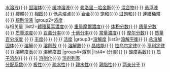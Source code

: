 <noinclude>{{NoteTA
|1 = zh-hans:体积分数; zh-hk:體積百分濃度; zh-tw:體積百分濃度;
|2 = zh-hans:百万分率; zh-hk:百萬分率; zh-tw:百萬分點濃度;
|3 = zh-hans:十亿分率; zh-hk:十億分率; zh-tw:十億分點濃度;
}}</noinclude>
{{Navbox
| name = 溶液
| title = [[溶液]]相关条目
| group1 = [[溶液]]
|list1= [[理想溶液]]{{·}} [[水溶液]]{{·}} [[固溶体]]{{·}} [[缓冲溶液]]{{·}} [[弗洛里－哈金斯溶液理论|弗洛里－哈金斯]]{{·}} [[混合物]]{{·}} [[悬浮液]]{{·}} [[膠體]]{{·}} [[相图]]{{·}} [[共晶系統|低共熔点]]{{·}} [[合金]]{{·}} [[饱和 (化学)|饱和]]{{·}} [[过饱和]]{{·}} [[連續稀釋]] {{·}}  [[規則溶液]]
|group2=[[浓度]]<br>与相关量
|list2=[[體積莫耳濃度]]{{·}} [[重量摩爾濃度]]{{·}} [[体积分数]]{{·}} [[质量百分浓度|质量分数]]{{·}} [[质量浓度]]{{·}} [[百萬分率]]{{·}} [[十億分率]]{{·}} [[當量濃度]]{{·}} [[摩尔分数]]{{·}} [[质量百分浓度]] {{·}} [[丰度]]{{·}} {{le|混合比例|Mixing ratio}} {{·}} [[活度]]
|group3=[[溶解度]]
|list3=[[溶解平衡]]{{·}} [[总溶解固体]]{{·}} [[溶解]]{{·}} [[溶劑殼]] {{·}} [[溶解熱]]{{·}} [[晶格能]]{{·}} [[拉乌尔定律]]{{·}} [[亨利定律]]{{·}} [[溶解度表]]{{·}} [[溶解性表|溶解度图]]
|group4=[[溶剂]]
|list4= ([[:Category:溶劑|分类]]){{·}} [[酸度系数]]{{·}} [[质子溶剂]]{{·}} {{le|无机非水溶剂|Inorganic nonaqueous _solvent}}{{·}} [[溶剂化]]{{·}} [[溶剂列表]]<br/>[[分配系数]]{{·}} [[极性]]{{·}} [[疏水性]]{{·}} [[親水性]]{{·}} [[親脂性]]{{·}} [[两亲分子]]
}}<noinclude>
[[Category:化学模板|{{PAGENAME}}]]
</noinclude>